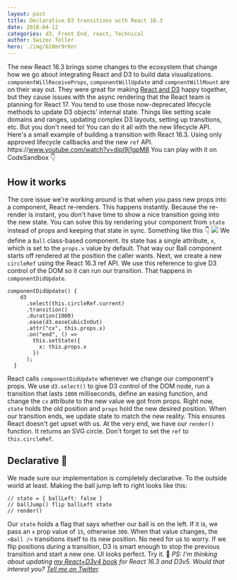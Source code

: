 ```yaml
---
layout: post
title: Declarative D3 transitions with React 16.3
date: 2018-04-12
categories: d3, Front End, react, Technical
author: Swizec Teller
hero: ./img/618mr9r6nr
---
```


The new React 16.3 brings some changes to the ecosystem that change how we go about integrating React and D3 to build data visualizations. `componentWillReceiveProps`, `componentWillUpdate` and `compnentWillMount` are on their way out. They were great for making [React and D3](https://swizec.com/reactd3js) happy together, but they cause issues with the async rendering that the React team is planning for React 17. You tend to use those now-deprecated lifecycle methods to update D3 objects' internal state. Things like setting scale domains and ranges, updating complex D3 layouts, setting up transitions, etc. But you don't need to! You can do it all with the new lifecycle API. Here's a small example of building a transition with React 16.3. Using only approved lifecycle callbacks and the new `ref` API. https&#x3A;//www.youtube.com/watch?v=dipl9j1gpM8 You can play with it on CodeSandbox 👇 

## How it works

The core issue we're working around is that when you pass new props into a component, React re-renders. This happens instantly. Because the re-render is instant, you don't have time to show a nice transition going into the new state. You can solve this by rendering your component from `state` instead of props and keeping that state in sync. Something like this 👇 ![](./img/carbon-945x1024.png) We define a `Ball` class-based component. Its state has a single attribute, `x`, which is set to the `props.x` value by default. That way our Ball component starts off rendered at the position the caller wants. Next, we create a new `circleRef` using the React 16.3 ref API. We use this reference to give D3 control of the DOM so it can run our transition. That happens in `componentDidUpdate`.

    componentDidUpdate() {
        d3
          .select(this.circleRef.current)
          .transition()
          .duration(1000)
          .ease(d3.easeCubicInOut)
          .attr("cx", this.props.x)
          .on("end", () =>
            this.setState({
              x: this.props.x
            })
          );
      }

React calls `componentDidUpdate` whenever we change our component's props. We use `d3.select()` to give D3 control of the DOM node, run a transition that lasts `1000` milliseconds, define an easing function, and change the `cx` attribute to the new value we got from props. Right now, `state` holds the old position and `props` hold the new desired position. When our transition ends, we update state to match the new reality. This ensures React doesn't get upset with us. At the very end, we have our `render()` function. It returns an SVG circle. Don't forget to set the `ref` to `this.circleRef`.

## Declarative 💪

We made sure our implementation is completely declarative. To the outside world at least. Making the ball jump left to right looks like this:

    // state = { ballLeft: false }
    // ballJump() flip ballLeft state
    // render()

              
            

Our `state` holds a flag that says whether our ball is on the left. If it is, we pass an `x` prop value of `15`, otherwise `300`. When that value changes, the `<Ball />` transitions itself to its new position. No need for us to worry. If we flip positions _during_ a transition, D3 is smart enough to stop the previous transition and start a new one. UI looks perfect. Try it. 🏀 _PS: I'm thinking about updating [my React+D3v4 book](https://swizec.com/reactd3js) for React 16.3 and D3v5. Would that interest you? [Tell me on Twitter](http://twitter.com/home?status=Yo%20@swizec%20you%20should%20update%20your%20React+D3v4%20book)._
